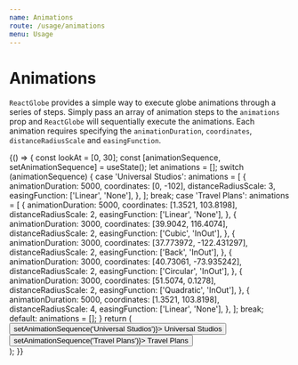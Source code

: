 ```yaml
---
name: Animations
route: /usage/animations
menu: Usage
---
```



# Animations

`ReactGlobe` provides a simple way to execute globe animations through a series of steps. Simply pass an array of animation steps to the `animations` prop and `ReactGlobe` will sequentially execute the animations. Each animation requires specifying the `animationDuration`, `coordinates`, `distanceRadiusScale` and `easingFunction`.

<Playground>
  {() => {
    const lookAt = [0, 30];
    const [animationSequence, setAnimationSequence] = useState();
    let animations = [];
    switch (animationSequence) {
      case 'Universal Studios':
        animations = [
          {
            animationDuration: 5000,
            coordinates: [0, -102],
            distanceRadiusScale: 3,
            easingFunction: ['Linear', 'None'],
          },
        ];
        break;
      case 'Travel Plans':
        animations = [
          {
            animationDuration: 5000,
            coordinates: [1.3521, 103.8198],
            distanceRadiusScale: 2,
            easingFunction: ['Linear', 'None'],
          },
          {
            animationDuration: 3000,
            coordinates: [39.9042, 116.4074],
            distanceRadiusScale: 2,
            easingFunction: ['Cubic', 'InOut'],
          },
          {
            animationDuration: 3000,
            coordinates: [37.773972, -122.431297],
            distanceRadiusScale: 2,
            easingFunction: ['Back', 'InOut'],
          },
          {
            animationDuration: 3000,
            coordinates: [40.73061, -73.935242],
            distanceRadiusScale: 2,
            easingFunction: ['Circular', 'InOut'],
          },
          {
            animationDuration: 3000,
            coordinates: [51.5074, 0.1278],
            distanceRadiusScale: 2,
            easingFunction: ['Quadratic', 'InOut'],
          },
          {
            animationDuration: 5000,
            coordinates: [1.3521, 103.8198],
            distanceRadiusScale: 4,
            easingFunction: ['Linear', 'None'],
          },
        ];
        break;
      default:
        animations = [];
    }
    return (
      <div>
        <button onClick={() => setAnimationSequence('Universal Studios')}>
          Universal Studios
        </button>
        <button onClick={() => setAnimationSequence('Travel Plans')}>
          Travel Plans
        </button>
        <ReactGlobe animations={animations} lookAt={lookAt} />
      </div>
    );
  }}
</Playground>
